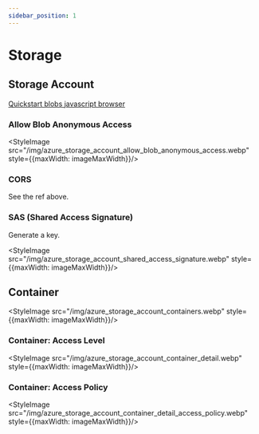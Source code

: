 ```yaml
---
sidebar_position: 1
---
```



# Storage

## Storage Account

[Quickstart blobs javascript browser](https://learn.microsoft.com/en-us/azure/storage/blobs/quickstart-blobs-javascript-browser)

### Allow Blob Anonymous Access

<StyleImage src="/img/azure_storage_account_allow_blob_anonymous_access.webp" style={{maxWidth: imageMaxWidth}}/>

### CORS

See the ref above.

### SAS (Shared Access Signature)

Generate a key.

<StyleImage src="/img/azure_storage_account_shared_access_signature.webp" style={{maxWidth: imageMaxWidth}}/>

## Container

<StyleImage src="/img/azure_storage_account_containers.webp" style={{maxWidth: imageMaxWidth}}/>

### Container: Access Level

<StyleImage src="/img/azure_storage_account_container_detail.webp" style={{maxWidth: imageMaxWidth}}/>

### Container: Access Policy

<StyleImage src="/img/azure_storage_account_container_detail_access_policy.webp" style={{maxWidth: imageMaxWidth}}/>
